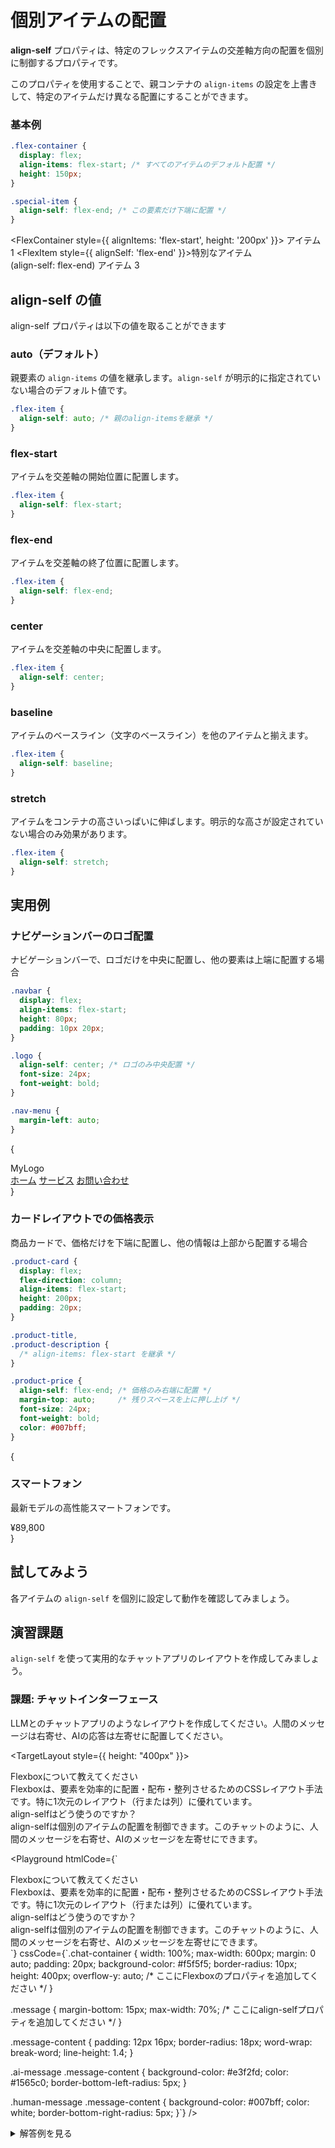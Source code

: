 

# 個別アイテムの配置

**align-self** プロパティは、特定のフレックスアイテムの交差軸方向の配置を個別に制御するプロパティです。

このプロパティを使用することで、親コンテナの `align-items` の設定を上書きして、特定のアイテムだけ異なる配置にすることができます。

### 基本例

```css title="CSS"
.flex-container {
  display: flex;
  align-items: flex-start; /* すべてのアイテムのデフォルト配置 */
  height: 150px;
}

.special-item {
  align-self: flex-end; /* この要素だけ下端に配置 */
}
```

<FlexContainer style={{ alignItems: 'flex-start', height: '200px' }}>
    <FlexItem>アイテム 1</FlexItem>
    <FlexItem style={{ alignSelf: 'flex-end' }}>特別なアイテム<br/>(align-self: flex-end)</FlexItem>
    <FlexItem>アイテム 3</FlexItem>
</FlexContainer>

## align-self の値

align-self プロパティは以下の値を取ることができます

### auto（デフォルト）

親要素の `align-items` の値を継承します。`align-self` が明示的に指定されていない場合のデフォルト値です。

```css title="CSS"
.flex-item {
  align-self: auto; /* 親のalign-itemsを継承 */
}
```

### flex-start

アイテムを交差軸の開始位置に配置します。

```css title="CSS"
.flex-item {
  align-self: flex-start;
}
```

### flex-end

アイテムを交差軸の終了位置に配置します。

```css title="CSS"
.flex-item {
  align-self: flex-end;
}
```

### center

アイテムを交差軸の中央に配置します。

```css title="CSS"
.flex-item {
  align-self: center;
}
```

### baseline

アイテムのベースライン（文字のベースライン）を他のアイテムと揃えます。

```css title="CSS"
.flex-item {
  align-self: baseline;
}
```

### stretch

アイテムをコンテナの高さいっぱいに伸ばします。明示的な高さが設定されていない場合のみ効果があります。

```css title="CSS"
.flex-item {
  align-self: stretch;
}
```

## 実用例

### ナビゲーションバーのロゴ配置

ナビゲーションバーで、ロゴだけを中央に配置し、他の要素は上端に配置する場合

```css title="CSS"
.navbar {
  display: flex;
  align-items: flex-start;
  height: 80px;
  padding: 10px 20px;
}

.logo {
  align-self: center; /* ロゴのみ中央配置 */
  font-size: 24px;
  font-weight: bold;
}

.nav-menu {
  margin-left: auto;
}
```

{
<div
  style={{
    display: 'flex',
    alignItems: 'flex-start',
    height: '80px',
    padding: '10px 20px',
    backgroundColor: '#333',
    color: 'white',
    borderRadius: '8px',
  }}
>
  <div
    style={{
      alignSelf: 'center',
      fontSize: '24px',
      fontWeight: 'bold',
    }}
  >
    MyLogo
  </div>
  <nav
    style={{
      marginLeft: 'auto',
      display: 'flex',
      gap: '20px',
    }}
  >
    <a href="#" style={{ color: 'white', textDecoration: 'none', fontSize: '14px' }}>ホーム</a>
    <a href="#" style={{ color: 'white', textDecoration: 'none', fontSize: '14px' }}>サービス</a>
    <a href="#" style={{ color: 'white', textDecoration: 'none', fontSize: '14px' }}>お問い合わせ</a>
  </nav>
</div>
}

### カードレイアウトでの価格表示

商品カードで、価格だけを下端に配置し、他の情報は上部から配置する場合

```css title="CSS"
.product-card {
  display: flex;
  flex-direction: column;
  align-items: flex-start;
  height: 200px;
  padding: 20px;
}

.product-title,
.product-description {
  /* align-items: flex-start を継承 */
}

.product-price {
  align-self: flex-end; /* 価格のみ右端に配置 */
  margin-top: auto;     /* 残りスペースを上に押し上げ */
  font-size: 24px;
  font-weight: bold;
  color: #007bff;
}
```

{
<div
  style={{
    display: 'flex',
    flexDirection: 'column',
    alignItems: 'flex-start',
    height: '200px',
    padding: '20px',
    border: '1px solid #ddd',
    borderRadius: '8px',
    backgroundColor: 'white',
    boxShadow: '0 2px 4px rgba(0,0,0,0.1)',
    width: '250px',
  }}
>
  <h3 style={{ margin: '0 0 10px 0', fontSize: '18px', color: '#333' }}>
    スマートフォン
  </h3>
  <p style={{ margin: '0 0 10px 0', color: '#666', fontSize: '14px' }}>
    最新モデルの高性能スマートフォンです。
  </p>
  <div
    style={{
      alignSelf: 'flex-end',
      marginTop: 'auto',
      fontSize: '24px',
      fontWeight: 'bold',
      color: '#007bff',
    }}
  >
    ¥89,800
  </div>
</div>
}

## 試してみよう

各アイテムの `align-self` を個別に設定して動作を確認してみましょう。

<AlignSelfDemo />

## 演習課題

`align-self` を使って実用的なチャットアプリのレイアウトを作成してみましょう。

### 課題: チャットインターフェース

LLMとのチャットアプリのようなレイアウトを作成してください。人間のメッセージは右寄せ、AIの応答は左寄せに配置してください。

<TargetLayout style={{ height: "400px" }}>
  <div className={chatInterfaceStyle['chat-container']}>
    <div className={`${chatInterfaceStyle.message} ${chatInterfaceStyle['human-message']}`}>
      <div className={chatInterfaceStyle['message-content']}>
        Flexboxについて教えてください
      </div>
    </div>
    <div className={`${chatInterfaceStyle.message} ${chatInterfaceStyle['ai-message']}`}>
      <div className={chatInterfaceStyle['message-content']}>
        Flexboxは、要素を効率的に配置・配布・整列させるためのCSSレイアウト手法です。特に1次元のレイアウト（行または列）に優れています。
      </div>
    </div>
    <div className={`${chatInterfaceStyle.message} ${chatInterfaceStyle['human-message']}`}>
      <div className={chatInterfaceStyle['message-content']}>
        align-selfはどう使うのですか？
      </div>
    </div>
    <div className={`${chatInterfaceStyle.message} ${chatInterfaceStyle['ai-message']}`}>
      <div className={chatInterfaceStyle['message-content']}>
        align-selfは個別のアイテムの配置を制御できます。このチャットのように、人間のメッセージを右寄せ、AIのメッセージを左寄せにできます。
      </div>
    </div>
  </div>
</TargetLayout>

<Playground
  htmlCode={`<div class="chat-container">
  <div class="message human-message">
    <div class="message-content">
      Flexboxについて教えてください
    </div>
  </div>
  <div class="message ai-message">
    <div class="message-content">
      Flexboxは、要素を効率的に配置・配布・整列させるためのCSSレイアウト手法です。特に1次元のレイアウト（行または列）に優れています。
    </div>
  </div>
  <div class="message human-message">
    <div class="message-content">
      align-selfはどう使うのですか？
    </div>
  </div>
  <div class="message ai-message">
    <div class="message-content">
      align-selfは個別のアイテムの配置を制御できます。このチャットのように、人間のメッセージを右寄せ、AIのメッセージを左寄せにできます。
    </div>
  </div>
</div>`}
  cssCode={`.chat-container {
  width: 100%;
  max-width: 600px;
  margin: 0 auto;
  padding: 20px;
  background-color: #f5f5f5;
  border-radius: 10px;
  height: 400px;
  overflow-y: auto;
  /* ここにFlexboxのプロパティを追加してください */
}

.message {
  margin-bottom: 15px;
  max-width: 70%;
  /* ここにalign-selfプロパティを追加してください */
}

.message-content {
  padding: 12px 16px;
  border-radius: 18px;
  word-wrap: break-word;
  line-height: 1.4;
}

.ai-message .message-content {
  background-color: #e3f2fd;
  color: #1565c0;
  border-bottom-left-radius: 5px;
}

.human-message .message-content {
  background-color: #007bff;
  color: white;
  border-bottom-right-radius: 5px;
}`}
/>

<details>
<summary>解答例を見る</summary>

```css
.chat-container {
  width: 100%;
  max-width: 600px;
  margin: 0 auto;
  padding: 20px;
  background-color: #f5f5f5;
  border-radius: 10px;
  height: 400px;
  overflow-y: auto;
  display: flex;
  flex-direction: column;
}

.message {
  margin-bottom: 15px;
  max-width: 70%;
}

.ai-message {
  align-self: flex-start;
}

.human-message {
  align-self: flex-end;
}
```

</details>